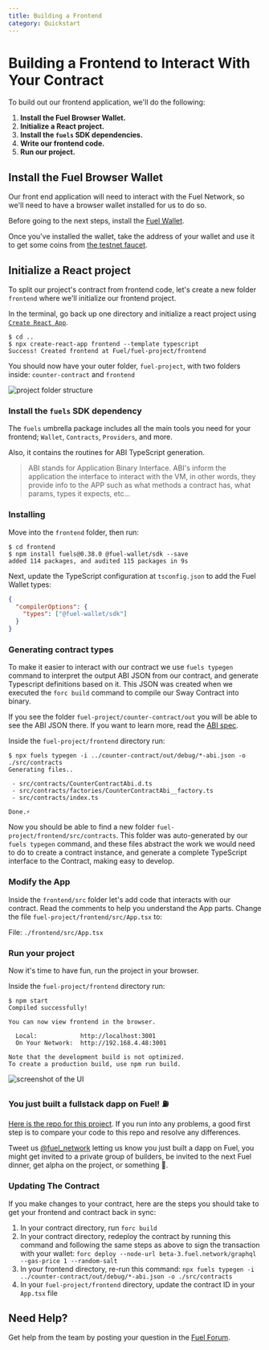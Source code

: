 ```yaml
---
title: Building a Frontend
category: Quickstart
---
```


# Building a Frontend to Interact With Your Contract

To build out our frontend application, we'll do the following:

1. **Install the Fuel Browser Wallet.**
2. **Initialize a React project.**
3. **Install the `fuels` SDK dependencies.**
4. **Write our frontend code.**
5. **Run our project.**

## Install the Fuel Browser Wallet

Our front end application will need to interact with the Fuel Network, so we'll need to have a browser wallet installed for us to do so.

Before going to the next steps, install the [Fuel Wallet](/docs/wallet/install).

Once you've installed the wallet, take the address of your wallet and use it to get some coins from [the testnet faucet](https://faucet-beta-3.fuel.network/).

## Initialize a React project

To split our project's contract from frontend code, let's create a new folder `frontend` where we'll initialize our frontend project.

In the terminal, go back up one directory and initialize a react project using [`Create React App`](https://create-react-app.dev/).

```console
$ cd ..
$ npx create-react-app frontend --template typescript
Success! Created frontend at Fuel/fuel-project/frontend
```

You should now have your outer folder, `fuel-project`, with two folders inside: `counter-contract` and `frontend`

![project folder structure](/images/quickstart-folder-structure.png)

### Install the `fuels` SDK dependency

The `fuels` umbrella package includes all the main tools you need for your frontend; `Wallet`, `Contracts`, `Providers`, and more.

Also, it contains the routines for ABI TypeScript generation.

> ABI stands for Application Binary Interface. ABI's inform the application the interface to interact with the VM, in other words, they provide info to the APP such as what methods a contract has, what params, types it expects, etc...

### Installing

Move into the `frontend` folder, then run:

```console
$ cd frontend
$ npm install fuels@0.38.0 @fuel-wallet/sdk --save
added 114 packages, and audited 115 packages in 9s
```

Next, update the TypeScript configuration at `tsconfig.json` to add the Fuel Wallet types:

```json
{
  "compilerOptions": {
    "types": ["@fuel-wallet/sdk"]
  }
}
```

### Generating contract types

To make it easier to interact with our contract we use `fuels typegen` command to interpret the output ABI JSON from our contract, and generate Typescript definitions based on it. This JSON was created when we executed the `forc build` command to compile our Sway Contract into binary.

If you see the folder `fuel-project/counter-contract/out` you will be able to see the ABI JSON there. If you want to learn more, read the [ABI spec](https://fuellabs.github.io/fuel-specs/master/protocol/abi).

Inside the `fuel-project/frontend` directory run:

```console
$ npx fuels typegen -i ../counter-contract/out/debug/*-abi.json -o ./src/contracts
Generating files..

 - src/contracts/CounterContractAbi.d.ts
 - src/contracts/factories/CounterContractAbi__factory.ts
 - src/contracts/index.ts

Done.⚡
```

Now you should be able to find a new folder `fuel-project/frontend/src/contracts`. This folder was auto-generated by our `fuels typegen` command, and these files abstract the work we would need to do to create a contract instance, and generate a complete TypeScript interface to the Contract, making easy to develop.

### Modify the App

Inside the `frontend/src` folder let's add code that interacts with our contract.
Read the comments to help you understand the App parts.
Change the file `fuel-project/frontend/src/App.tsx` to:

File: `./frontend/src/App.tsx`

<CodeImport
  file="../../guide-examples/quickstart/frontend/src/App.tsx"
  lang="tsx"
/>

### Run your project

Now it's time to have fun, run the project in your browser.

Inside the `fuel-project/frontend` directory run:

```console
$ npm start
Compiled successfully!

You can now view frontend in the browser.

  Local:            http://localhost:3001
  On Your Network:  http://192.168.4.48:3001

Note that the development build is not optimized.
To create a production build, use npm run build.
```

![screenshot of the UI](/images/quickstart-dapp-screenshot.png)

### You just built a fullstack dapp on Fuel! ⛽

[Here is the repo for this project](https://github.com/FuelLabs/quickstart). If you run into any problems, a good first step is to compare your code to this repo and resolve any differences.

Tweet us [@fuel_network](https://twitter.com/fuel_network) letting us know you just built a dapp on Fuel, you might get invited to a private group of builders, be invited to the next Fuel dinner, get alpha on the project, or something 👀.

### Updating The Contract

If you make changes to your contract, here are the steps you should take to get your frontend and contract back in sync:

1. In your contract directory, run `forc build`
2. In your contract directory, redeploy the contract by running this command and following the same steps as above to sign the transaction with your wallet: `forc deploy --node-url beta-3.fuel.network/graphql --gas-price 1 --random-salt`
3. In your frontend directory, re-run this command: `npx fuels typegen -i ../counter-contract/out/debug/*-abi.json -o ./src/contracts`
4. In your `fuel-project/frontend` directory, update the contract ID in your `App.tsx` file

## Need Help?

Get help from the team by posting your question in the [Fuel Forum](https://forum.fuel.network/).
